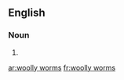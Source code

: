 ==English==

===Noun===
{{head|en|plural|head=[[woolly]] [[worms]]}}

# {{plural of|woolly worm|lang=en|nocat=1}}

[[ar:woolly worms]]
[[fr:woolly worms]]